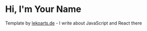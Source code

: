 # Hi, I'm Your Name

Template by [lekoarts.de](https://www.lekoarts.de?utm_source=cara&utm_medium=Starter) - I write about JavaScript and React there
